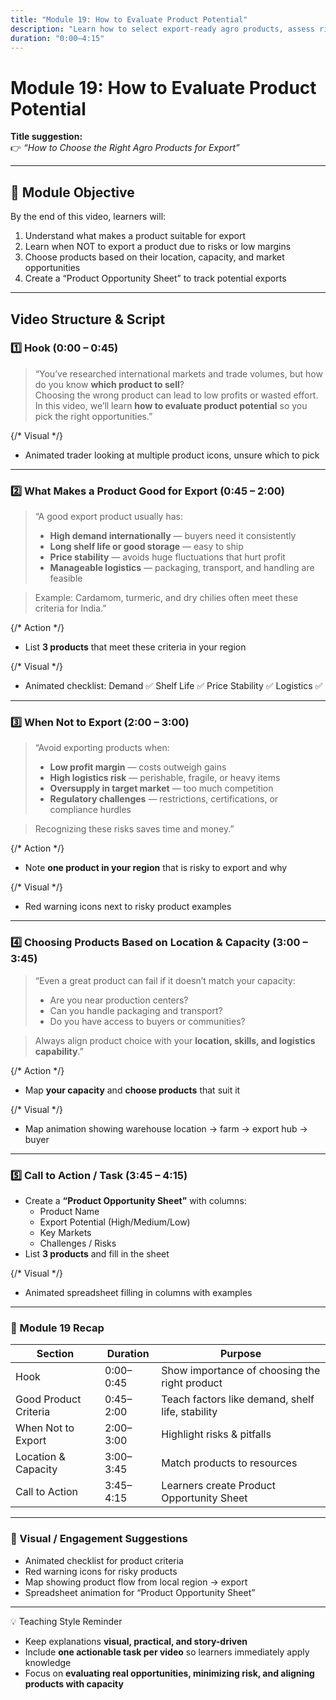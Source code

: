 ```yaml
---
title: "Module 19: How to Evaluate Product Potential"
description: "Learn how to select export-ready agro products, assess risks, and create a Product Opportunity Sheet."
duration: "0:00–4:15"
---
```


# Module 19: How to Evaluate Product Potential

**Title suggestion:**  
👉 _“How to Choose the Right Agro Products for Export”_

---

## 🎯 Module Objective

By the end of this video, learners will:

1. Understand what makes a product suitable for export
2. Learn when NOT to export a product due to risks or low margins
3. Choose products based on their location, capacity, and market opportunities
4. Create a “Product Opportunity Sheet” to track potential exports

---

## Video Structure & Script

### 1️⃣ Hook (0:00 – 0:45)

> “You’ve researched international markets and trade volumes, but how do you know **which product to sell**?  
> Choosing the wrong product can lead to low profits or wasted effort.  
> In this video, we’ll learn **how to evaluate product potential** so you pick the right opportunities.”

{/* Visual */}

- Animated trader looking at multiple product icons, unsure which to pick

---

### 2️⃣ What Makes a Product Good for Export (0:45 – 2:00)

> “A good export product usually has:
>
> - **High demand internationally** — buyers need it consistently
> - **Long shelf life or good storage** — easy to ship
> - **Price stability** — avoids huge fluctuations that hurt profit
> - **Manageable logistics** — packaging, transport, and handling are feasible

> Example: Cardamom, turmeric, and dry chilies often meet these criteria for India.”

{/* Action */}

- List **3 products** that meet these criteria in your region

{/* Visual */}

- Animated checklist: Demand ✅ Shelf Life ✅ Price Stability ✅ Logistics ✅

---

### 3️⃣ When Not to Export (2:00 – 3:00)

> “Avoid exporting products when:
>
> - **Low profit margin** — costs outweigh gains
> - **High logistics risk** — perishable, fragile, or heavy items
> - **Oversupply in target market** — too much competition
> - **Regulatory challenges** — restrictions, certifications, or compliance hurdles

> Recognizing these risks saves time and money.”

{/* Action */}

- Note **one product in your region** that is risky to export and why

{/* Visual */}

- Red warning icons next to risky product examples

---

### 4️⃣ Choosing Products Based on Location & Capacity (3:00 – 3:45)

> “Even a great product can fail if it doesn’t match your capacity:
>
> - Are you near production centers?
> - Can you handle packaging and transport?
> - Do you have access to buyers or communities?

> Always align product choice with your **location, skills, and logistics capability**.”

{/* Action */}

- Map **your capacity** and **choose products** that suit it

{/* Visual */}

- Map animation showing warehouse location → farm → export hub → buyer

---

### 5️⃣ Call to Action / Task (3:45 – 4:15)

- Create a **“Product Opportunity Sheet”** with columns:
  - Product Name
  - Export Potential (High/Medium/Low)
  - Key Markets
  - Challenges / Risks
- List **3 products** and fill in the sheet

{/* Visual */}

- Animated spreadsheet filling in columns with examples

---

### 🧭 Module 19 Recap

| Section               | Duration  | Purpose                                          |
| --------------------- | --------- | ------------------------------------------------ |
| Hook                  | 0:00–0:45 | Show importance of choosing the right product    |
| Good Product Criteria | 0:45–2:00 | Teach factors like demand, shelf life, stability |
| When Not to Export    | 2:00–3:00 | Highlight risks & pitfalls                       |
| Location & Capacity   | 3:00–3:45 | Match products to resources                      |
| Call to Action        | 3:45–4:15 | Learners create Product Opportunity Sheet        |

---

### 🎨 Visual / Engagement Suggestions

- Animated checklist for product criteria
- Red warning icons for risky products
- Map showing product flow from local region → export
- Spreadsheet animation for “Product Opportunity Sheet”

---

💡 Teaching Style Reminder

- Keep explanations **visual, practical, and story-driven**
- Include **one actionable task per video** so learners immediately apply knowledge
- Focus on **evaluating real opportunities, minimizing risk, and aligning products with capacity**
